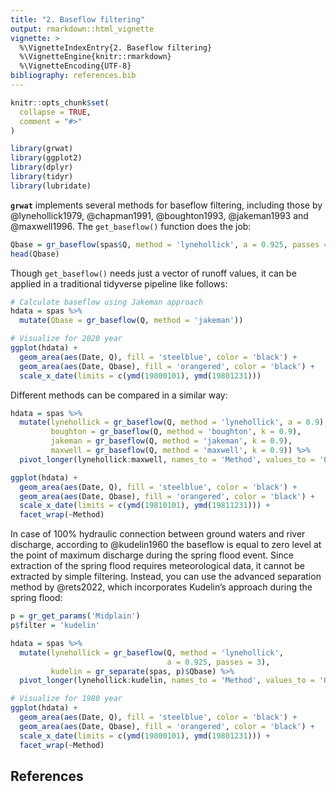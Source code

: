 ```yaml
---
title: "2. Baseflow filtering"
output: rmarkdown::html_vignette
vignette: >
  %\VignetteIndexEntry{2. Baseflow filtering}
  %\VignetteEngine{knitr::rmarkdown}
  %\VignetteEncoding{UTF-8}
bibliography: references.bib
---
```


```r
knitr::opts_chunk$set(
  collapse = TRUE,
  comment = "#>"
)
```

```r
library(grwat)
library(ggplot2)
library(dplyr)
library(tidyr)
library(lubridate)
```

**`grwat`** implements several methods for baseflow filtering, including those by @lynehollick1979, @chapman1991, @boughton1993, @jakeman1993 and @maxwell1996. The `get_baseflow()` function does the job:

```r
Qbase = gr_baseflow(spas$Q, method = 'lynehollick', a = 0.925, passes = 3)
head(Qbase)
```

Though `get_baseflow()` needs just a vector of runoff values, it can be applied in a traditional tidyverse pipeline like follows:

```r
# Calculate baseflow using Jakeman approach
hdata = spas %>% 
  mutate(Qbase = gr_baseflow(Q, method = 'jakeman'))

# Visualize for 2020 year
ggplot(hdata) +
  geom_area(aes(Date, Q), fill = 'steelblue', color = 'black') +
  geom_area(aes(Date, Qbase), fill = 'orangered', color = 'black') +
  scale_x_date(limits = c(ymd(19800101), ymd(19801231)))
```

Different methods can be compared in a similar way:

```r
hdata = spas %>%
  mutate(lynehollick = gr_baseflow(Q, method = 'lynehollick', a = 0.9),
         boughton = gr_baseflow(Q, method = 'boughton', k = 0.9),
         jakeman = gr_baseflow(Q, method = 'jakeman', k = 0.9),
         maxwell = gr_baseflow(Q, method = 'maxwell', k = 0.9)) %>% 
  pivot_longer(lynehollick:maxwell, names_to = 'Method', values_to = 'Qbase')

ggplot(hdata) +
  geom_area(aes(Date, Q), fill = 'steelblue', color = 'black') +
  geom_area(aes(Date, Qbase), fill = 'orangered', color = 'black') +
  scale_x_date(limits = c(ymd(19810101), ymd(19811231))) +
  facet_wrap(~Method)
```

In case of 100% hydraulic connection between ground waters and river discharge, according to @kudelin1960 the baseflow is equal to zero level at the point of maximum discharge during the spring flood event. Since extraction of the spring flood requires meteorological data, it cannot be extracted by simple filtering. Instead, you can use the advanced separation method by @rets2022, which incorporates Kudelin's approach during the spring flood:

```r
p = gr_get_params('Midplain')
p$filter = 'kudelin'

hdata = spas %>% 
  mutate(lynehollick = gr_baseflow(Q, method = 'lynehollick', 
                                   a = 0.925, passes = 3),
         kudelin = gr_separate(spas, p)$Qbase) %>% 
  pivot_longer(lynehollick:kudelin, names_to = 'Method', values_to = 'Qbase')

# Visualize for 1980 year
ggplot(hdata) +
  geom_area(aes(Date, Q), fill = 'steelblue', color = 'black') +
  geom_area(aes(Date, Qbase), fill = 'orangered', color = 'black') +
  scale_x_date(limits = c(ymd(19800101), ymd(19801231))) +
  facet_wrap(~Method)
```

## References

